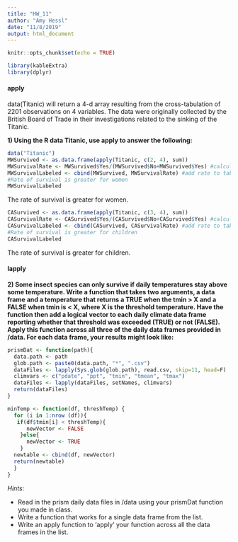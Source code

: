 ```yaml
---
title: "HW_11"
author: "Amy Hessl"
date: "11/8/2019"
output: html_document
---
```


```r
knitr::opts_chunk$set(echo = TRUE)
```

```r
library(kableExtra)
library(dplyr)
```

#### apply
data(Titanic) will return a 4-d array resulting from the cross-tabulation of 2201 observations on 4 variables.  The data were originally collected by the British Board of Trade in their investigations related to the sinking of the Titanic.

**1) Using the R data Titanic, use apply to answer the following:**  
```r
data("Titanic")
MWSurvived <- as.data.frame(apply(Titanic, c(2, 4), sum))
MWSurvivalRate <- MWSurvived$Yes/(MWSurvived$No+MWSurvived$Yes) #calculate survival rate
MWSurvivalLabeled <- cbind(MWSurvived, MWSurvivalRate) #add rate to table
#Rate of survival is greater for women
MWSurvivalLabeled
```
The rate of survival is greater for women.

```r
CASurvived <- as.data.frame(apply(Titanic, c(3, 4), sum)) 
CASurvivalRate <- CASurvived$Yes/(CASurvived$No+CASurvived$Yes) #calculate survival rate
CASurvivalLabeled <- cbind(CASurvived, CASurvivalRate) #add rate to table
#Rate of survival is greater for children
CASurvivalLabeled
```
The rate of survival is greater for children.

#### lapply
**2) Some insect species can only survive if daily temperatures stay above some temperature.  Write a function that takes two arguments, a data frame and a temperature that returns a TRUE when the tmin > X and a FALSE when tmin is < X, where X is the threshold temperature.  Have the function then add a logical vector to each daily climate data frame reporting whether that threshold was exceeded (TRUE) or not (FALSE). Apply this function across all three of the daily data frames provided in /data. For each data frame, your results might look like:**

```r
prismDat <- function(path){
  data.path <- path
  glob.path <- paste0(data.path, "*", ".csv")  
  dataFiles <- lapply(Sys.glob(glob.path), read.csv, skip=11, head=F)
  climvars <- c("pdate", "ppt", "tmin", "tmean", "tmax")
  dataFiles <- lapply(dataFiles, setNames, climvars)
  return(dataFiles)
}
```

```r
minTemp <- function(df, threshTemp) {
  for (i in 1:nrow (df)){
   if(df$tmin[i] < threshTemp){
      newVector <- FALSE
    }else{
      newVector <- TRUE
    }
  newtable <- cbind(df, newVector)
  return(newtable)
  }
}
```




*Hints:*  

+ Read in the prism daily data files in /data using your prismDat function you made in class.    
+ Write a function that works for a single data frame from the list.  
+ Write an apply function to 'apply' your function across all the data frames in the list.  

